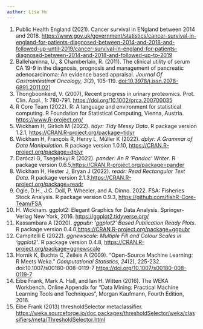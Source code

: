 ```yaml
---
author: Lisa Hu
---
```


1. Public Health England (2021). Cancer survival in ENgland between 2014 and 2018. <https://www.gov.uk/government/statistics/cancer-survival-in-england-for-patients-diagnosed-between-2014-and-2018-and-followed-up-until-2019/cancer-survival-in-england-for-patients-diagnosed-between-2014-and-2018-and-followed-up-to-2019> \label{ref:england}
2. Ballehaninna, U., & Chamberlain, R. (2011). The clinical utility of serum CA 19-9 in the diagnosis, prognosis and management of pancreatic adenocarcinoma: An evidence based appraisal. *Journal Of Gastrointestinal Oncology, 3*(2), 105-119. <doi:10.3978/j.issn.2078-6891.2011.021> \label{ref:ca19}
3. Thongboonkerd, V. (2007), Recent progress in urinary proteomics. Prot. Clin. Appl., 1: 780-791. <https://doi.org/10.1002/prca.200700035> \label{ref:urine}
4. R Core Team (2022). R: A language and environment for statistical computing. R Foundation for
  Statistical Computing, Vienna, Austria. <https://www.R-project.org/> \label{ref:r}
5. Wickham H, Girlich M (2022). _tidyr: Tidy Messy Data_. R package version 1.2.1, <https://CRAN.R-project.org/package=tidyr> \label{ref:tidyr}
6. Wickham H, François R, Henry L, Müller K (2022). _dplyr: A Grammar of Data Manipulation_. R package version 1.0.10, <https://CRAN.R-project.org/package=dplyr> \label{ref:dplyr}
7. Daróczi G, Tsegelskyi R (2022). _pander: An R 'Pandoc' Writer_. R package version 0.6.5,<https://CRAN.R-project.org/package=pander> \label{ref:pander}
8. Wickham H, Hester J, Bryan J (2022). _readr: Read Rectangular Text Data_. R package version 2.1.3,<https://CRAN.R-project.org/package=readr> \label{ref:readr}
9. Ogle, D.H., J.C. Doll, P. Wheeler, and A. Dinno. 2022. FSA: Fisheries Stock Analysis. R package
  version 0.9.3, <https://github.com/fishR-Core-Team/FSA> \label{ref:fsa}
10. H. Wickham. ggplot2: Elegant Graphics for Data Analysis. Springer-Verlag New York, 2016. <https://ggplot2.tidyverse.org/> \label{ref:ggplot}
11. Kassambara A (2020). _ggpubr: 'ggplot2' Based Publication Ready Plots_. R package version 0.4.0,<https://CRAN.R-project.org/package=ggpubr> \label{ref:ggpubr}
12. Campitelli E (2022). _ggnewscale: Multiple Fill and Colour Scales in 'ggplot2'_. R package version 0.4.8, <https://CRAN.R-project.org/package=ggnewscale> \label{ref:scale}
13. Hornik K, Buchta C, Zeileis A (2009). “Open-Source Machine Learning: R Meets Weka.” _Computational
  Statistics_, *24*(2), 225-232. doi:10.1007/s00180-008-0119-7
  <https://doi.org/10.1007/s00180-008-0119-7> \label{ref:rweka}
14. Eibe Frank, Mark A. Hall, and Ian H. Witten (2016). The WEKA Workbench. Online Appendix for "Data Mining: Practical Machine Learning Tools and Techniques", Morgan Kaufmann, Fourth Edition, 2016. \label{ref:weka}
15. Eibe Frank (2013) thresholdSelector metaclassifier. <https://weka.sourceforge.io/doc.packages/thresholdSelector/weka/classifiers/meta/ThresholdSelector.html> \label{ref:ts}
